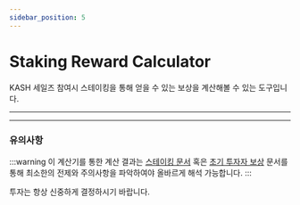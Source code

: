 ```yaml
---
sidebar_position: 5
---
```


# Staking Reward Calculator


KASH 세일즈 참여시 스테이킹을 통해 얻을 수 있는 보상을 계산해볼 수 있는 도구입니다.

---

<KashStakingCalculator />

---

### 유의사항

:::warning
이 계산기를 통한 계산 결과는 [스테이킹 문서](./intro) 혹은 [초기 투자자 보상](/KASH-mechanism/staking-&-reward) 문서를 통해 최소한의 전제와 주의사항을 파악하여야 올바르게 해석 가능합니다.
:::

투자는 항상 신중하게 결정하시기 바랍니다.